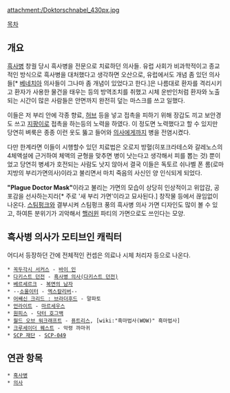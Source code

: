 {{{+2 '''Plague doctor''' }}}

attachment:/Doktorschnabel_430px.jpg

[[목차]]

== 개요 ==
[[흑사병]] 창궐 당시 흑사병을 전문으로 치료하던 의사들. 유럽 사회가 비과학적이고 종교적인 방식으로 흑사병을 대처했다고 생각하면 오산으로, 유럽에서도 개념 좀 있던 의사들[* [[베네치아]] 의사들이 그나마 좀 개념이 있었다고 한다.]은 나름대로 환자를 격리시키고 환자가 사용한 물건을 태우는 등의 방역조치를 취했고 시체 운반인처럼 환자와 노출되는 시간이 많은 사람들은 안면까지 완전히 덮는 마스크를 쓰고 일했다. 

이들은 저 부리 안에 각종 향료, [[허브]] 등을 넣고 접촉을 피하기 위해 장갑도 끼고 보안경도 쓰고 [[지팡이]]로 접촉을 하는등의 노력을 하였다. 이 정도면 노력했다고 할 수 있지만 당연히 벼룩은 종종 이런 옷도 뚫고 들어와 [[의사]]에게까지 병을 전염시켰다.

다만 한계라면 이들이 시행할수 있던 치료법은 오로지 방혈(히포크라테스와 갈레노스의 4체액설에 근거하여 체액의 균형을 맞추면 병이 낫는다고 생각해서 피를 뽑는 것) 뿐이었고 당연히 병세가 호전되는 사람도 낫지 않아서 결국 이들은 독토르 쉬나벨 폰 롬(로마 지방의 부리가면의사)이라고 불리면서 마치 죽음의 사신인 양 인식되게 되었다.

'''"Plague Doctor Mask"'''이라고 불리는 가면의 모습이 상당히 인상적이고 위압감, 공포감을 선사하는지라[* 주로 '새 부리 가면'이라고 묘사된다.] 창작물 등에서 끊임없이 나온다. [[스팀펑크]]와 결부시켜 스팀펑크 풍의 흑사병 의사 가면 디자인도 많이 볼 수 있고, 하여튼 분위기가 괴악해서 [[핼러윈]] 파티의 가면으로도 쓰인다는 모양.

== 흑사병 의사가 모티브인 캐릭터 ==
어디서 등장하던 간에 전체적인 컨셉은 의료나 시체 처리자 등으로 나온다. 

 * [[꼭두각시 서커스]] - [[바이 인]]
 * [[다키스트 던전]] - [[흑사병 의사(다키스트 던전)]]
 * [[베르세르크(만화)|베르세르크]] - [[모즈구스#s-2.2|복면의 남자]]
 * --[[소울 이터(만화)|소울이터]] - [[엑스칼리버(소울 이터)|엑스칼리버]]--
 * [[어쌔신 크리드 : 브라더후드]] - 말파토
 * [[언라이트]] - [[마르세우스]]
 * [[원피스(만화)|원피스]] - [[닥터 호그백]]
 * [[월드 오브 워크래프트]] - [[퓨트리스]], [wiki:"흑마법사(WOW)" 흑마법사] 
 * [[크루세이더 퀘스트]] - 악령 까마귀
 * [[SCP 재단]] - [[SCP-049]]
== 연관 항목 ==
 * [[흑사병]]
 * [[의사]]
